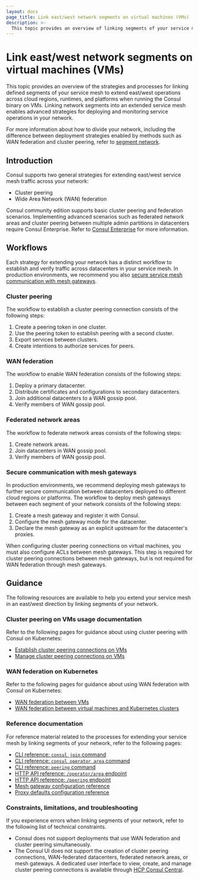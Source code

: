 ```yaml
---
layout: docs
page_title: Link east/west network segments on virtual machines (VMs)
description: >-
  This topic provides an overview of linking segments of your service mesh in an east/west direction on virtual machines (VMs). You can extend your service mesh across regions, runtimes, and cloud providers with cluster peering or WAN federation.
---
```


# Link east/west network segments on virtual machines (VMs)

This topic provides an overview of the strategies and processes for linking defined segments of your service mesh to extend east/west operations across cloud regions, runtimes, and platforms when running the Consul binary on VMs. Linking network segments into an extended service mesh enables advanced strategies for deploying and monitoring service operations in your network.

For more information about how to divide your network, including the difference between deployment strategies enabled by methods such as WAN federation and cluster peering, refer to [segment network](/consul/docs/segment/vm).

## Introduction

Consul supports two general strategies for extending east/west service mesh traffic across your network:

- Cluster peering
- Wide Area Network (WAN) federation

Consul community edition supports basic cluster peering and federation scenarios. Implementing advanced scenarios such as federated network areas and cluster peering between multiple admin partitions in datacenters require Consul Enterprise. Refer to [Consul Enterprise](consul/docs/enterprise) for more information.

## Workflows

Each strategy for extending your network has a distinct workflow to establish and verify traffic across datacenters in your service mesh. In production environments, we recommend you also [secure service mesh communication with mesh gateways](/consul/docs/link/mesh-gateway).

### Cluster peering

The workflow to establish a cluster peering connection consists of the following steps:

1. Create a peering token in one cluster.
1. Use the peering token to establish peering with a second cluster.
1. Export services between clusters.
1. Create intentions to authorize services for peers.

### WAN federation

The workflow to enable WAN federation consists of the following steps:

1. Deploy a primary datacenter.
1. Distribute certificates and configurations to secondary datacenters.
1. Join additional datacenters to a WAN gossip pool.
1. Verify members of WAN gossip pool.

### Federated network areas

The workflow to federate network areas consists of the following steps:

1. Create network areas.
1. Join datacenters in WAN gossip pool.
1. Verify members of WAN gossip pool.

### Secure communication with mesh gateways

In production environments, we recommend deploying mesh gateways to further secure communication between datacenters deployed to different cloud regions or platforms. The workflow to deploy mesh gateways between each segment of your network consists of the following steps:

1. Create a mesh gateway and register it with Consul.
1. Configure the mesh gateway mode for the datacenter.
1. Declare the mesh gateway as an explicit upstream for the datacenter's proxies.

When configuring cluster peering connections on virtual machines, you must also configure ACLs between mesh gateways. This step is required for cluster peering connections between mesh gateways, but is not required for WAN federation through mesh gateways.

## Guidance

The following resources are available to help you extend your service mesh in an east/west direction by linking segments of your network.

### Cluster peering on VMs usage documentation

Refer to the following pages for guidance about using cluster peering with Consul on Kubernetes:

- [Establish cluster peering connections on VMs](/consul/docs/link/cluster-peering/establish/vm)
- [Manage cluster peering connections on VMs](/consul/docs/link/cluster-peering/manage/vms)

### WAN federation on Kubernetes

Refer to the following pages for guidance about using WAN federation with Consul on Kubernetes:

- [WAN federation between VMs](/consul/docs/link/wan-federation/vm)
- [WAN federation between virtual machines and Kubernetes clusters](/consul/docs/link/wan-federation/k8s-vm)

### Reference documentation

For reference material related to the processes for extending your service mesh by linking segments of your network, refer to the following pages:

- [CLI reference: `consul join` command](/consul/commands/join)
- [CLI reference: `consul operator area` command](/consul/commands/operator/area)
- [CLI reference: `peering` command](/consul/commands/peering)
- [HTTP API reference: `/operator/area` endpoint](/consul/api-docs/operator/area)
- [HTTP API reference: `/peering` endpoint](/consul/api-docs/peering)
- [Mesh gateway configuration reference](/consul/docs/reference/proxy/connect-proxy)
- [Proxy defaults configuration reference](/consul/docs/reference/config-entry/proxy-defaults)

### Constraints, limitations, and troubleshooting

If you experience errors when linking segments of your network, refer to the following list of technical constraints.

- Consul does not support deployments that use WAN federation and cluster peering simultaneously.
- The Consul UI does not support the creation of cluster peering connections, WAN-federated datacenters, federated network areas, or mesh gateways. A dedicated user interface to view, create, and manage cluster peering connections is available through [HCP Consul Central](/hcp/docs/consul/monitor/consul-central/network-views#cluster-peering).
